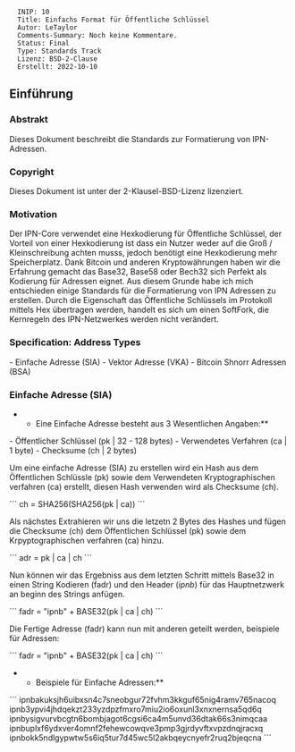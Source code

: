 <pre>
  INIP: 10
  Title: Einfachs Format für Öffentliche Schlüssel
  Autor: LeTaylor
  Comments-Summary: Noch keine Kommentare.
  Status: Final
  Type: Standards Track
  Lizenz: BSD-2-Clause
  Erstellt: 2022-10-10
</pre>


== Einführung ==

=== Abstrakt ===

Dieses Dokument beschreibt die Standards zur Formatierung von IPN-Adressen.

=== Copyright ===

Dieses Dokument ist unter der 2-Klausel-BSD-Lizenz lizenziert.

=== Motivation ===

Der IPN-Core verwendet eine Hexkodierung für Öffentliche Schlüssel, der Vorteil von einer Hexkodierung ist dass ein Nutzer weder auf die Groß / Kleinschreibung achten musss, jedoch benötigt eine Hexkodierung mehr Speicherplatz.
Dank Bitcoin und anderen Kryptowährungen haben wir die Erfahrung gemacht das Base32, Base58 oder Bech32 sich Perfekt als Kodierung für Adressen eignet. Aus diesem Grunde habe ich mich entschieden einige Standards für die Formatierung von IPN Adressen zu erstellen. Durch die Eigenschaft das Öffentliche Schlüssels im Protokoll mittels Hex übertragen werden, handelt es sich um einen SoftFork, die Kernregeln des IPN-Netzwerkes werden nicht verändert.

=== Specification: Address Types ===
- Einfache Adresse          (SIA)
- Vektor Adresse            (VKA)
- Bitcoin Shnorr Adressen   (BSA)

=== Einfache Adresse (SIA) ===

**Eine Einfache Adresse besteht aus 3 Wesentlichen Angaben:**
- Öffentlicher Schlüssel  (pk | 32 - 128 bytes)
- Verwendetes Verfahren   (ca | 1 byte)
- Checksume               (ch | 2 bytes)

Um eine einfache Adresse (SIA) zu erstellen wird ein Hash aus dem Öffentlichen Schlüssle (pk) sowie dem Verwendeten Kryptographischen verfahren (ca) erstellt, diesen Hash verwenden wird als Checksume (ch).

```
ch = SHA256(SHA256(pk | ca))
```

Als nächstes Extrahieren wir uns die letzetn 2 Bytes des Hashes und fügen die Checksume (ch) dem Öffentlichen Schlüssel (pk) sowie dem Krpyptographischen verfahren (ca) hinzu.

```
adr = pk | ca | ch
```

Nun können wir das Ergebniss aus dem letzten Schritt mittels Base32 in einen String Kodieren (fadr) und den Header (''ipnb'') für das Hauptnetzwerk an beginn des Strings anfügen.

```
fadr =  "ipnb" + BASE32(pk | ca | ch)
```

Die Fertige Adresse (fadr) kann nun mit anderen geteilt werden, beispiele für Adressen:

```
fadr =  "ipnb" + BASE32(pk | ca | ch)
```

**Beispiele für Einfache Adressen:**
```
ipnbakuksjh6uibxsn4c7sneobgur72fvhm3kkguf65nig4ramv765nacoq
ipnb3ypvi4jhdqekzt233yzdpzfmxro7miu2io6oxunl3xnxnernsa5qd6q
ipnbysigvurvbcgtn6bombjagot6cgsi6ca4m5unvd36dtak66s3nimqcaa
ipnbuplxf6ydxver4omnf2fehewcowqve3pmp3gjrdyvftxvpzdnqjracxq
ipnbokk5ndlgypwtw5s6iq5tur7d45wc5l2akbqeycnyefr2ruq2bjeqcna
```

